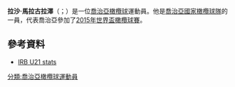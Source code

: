 '''拉沙·馬拉古拉澤'''（{{lang-ka|Lasha Malaghuradze}}；{{bd|1986年|1月2日}}）是一位[[喬治亞|喬治亞]][[橄欖球|橄欖球]]運動員。他是[[喬治亞國家橄欖球隊|喬治亞國家橄欖球隊]]的一員，代表喬治亞參加了[[2015年世界盃橄欖球賽|2015年世界盃橄欖球賽]]。
==參考資料==
{{reflist}}
*[http://www.irbu21.com/EN/Teams/EventPersonProfile-e=922&p=30656.htm IRB U21 stats]{{dead link|date=2017年12月 |bot=InternetArchiveBot |fix-attempted=yes }}
[[分類:喬治亞橄欖球運動員|分類:喬治亞橄欖球運動員]]